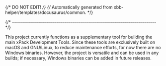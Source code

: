 {/* DO NOT EDIT! */}
{/* Automatically generated from xbb-helper/templates/docusaurus/common. */}

{/* ------------------------------------------------------------------------ */}

This project currently functions as a supplementary tool for building
the main xPack Development Tools. Since these tools are exclusively
built on macOS and GNU/Linux, to reduce maintenance efforts, for now
there are no Windows binaries. However, the project is versatile and can be
used in any builds; if necessary, Windows binaries can be added in future
releases.
